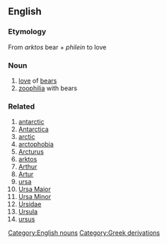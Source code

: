 == English ==
=== Etymology ===
From {{el}} ''arktos'' bear + ''philein'' to love
=== Noun ===
#[[love]] of [[bear]]s
#[[zoophilia]] with bears

=== Related ===
#[[antarctic]]
#[[Antarctica]]
#[[arctic]]
#[[arctophobia]]
#[[Arcturus]]
#[[arktos]]
#[[Arthur]]
#[[Artur]]
#[[ursa]]
#[[Ursa Maior]]
#[[Ursa Minor]]
#[[Ursidae]]
#[[Ursula]]
#[[ursus]]

[[Category:English nouns]]
[[Category:Greek derivations]]